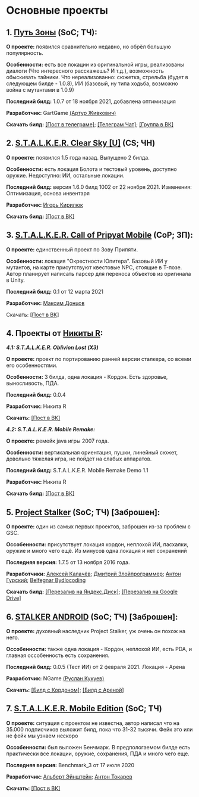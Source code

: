 # Основные проекты

## 1. [Путь Зоны](https://t.me/GartGame) (SoC; ТЧ):
**О проекте:** появился сравнительно недавно, но обрёл большую популярность. 

**Особенности:** есть все локации из оригинальной игры, реализованы диалоги (Что интересного расскажешь? И т.д.), возможность обыскивать тайники. Что нереализованно: сюжетка, стрельба (будет в следующем билде - 1.0.8), ИИ (базовый, ну типа ходьба, возможно война с мутантами в 1.0.9) 


**Последний билд:** 1.0.7 от 18 ноября 2021, добавлена оптимизация

**Разработчик:** GartGame [(Артур Живкович)](https://vk.com/arturjiv)

**Скачать билд:** [[Пост в телеграме]](https://t.me/GartGame/104); [[Телеграм Чат]](https://t.me/GartGameChat); [[Группа в ВК]](https://vk.com/gartgame)

## 2. [S.T.A.L.K.E.R. Clear Sky [U]](https://vk.com/stalkerumobile) (CS; ЧН)
**О проекте:** появился 1.5 года назад. Выпущено 2 билда.

**Особенности:** есть локация Болота и тестовый уровень, доступно оружие. Недоступно: ИИ, остальные локации.


**Последний билд:** версия 1.6.0 билд 1002 от 22 ноября 2021. Изменения: Оптимизация, основа инвентаря

**Разработчик:** [Игорь Кирилюк](https://vk.com/duppeh)

**Скачать билд:** [[Пост в ВК]](https://vk.com/wall-182231606_2346)

## 3. [S.T.A.L.K.E.R. Call of Pripyat Mobile](https://vk.com/stalker.cop.mobile) (CoP; ЗП):
**О проекте:** единственный проект по Зову Припяти. 

**Особенности:** локация "Окрестности Юпитера". Базовый ИИ у мутантов, на карте присутствуют квестовые NPC, стоящие в Т-позе. Автор планирует написать парсер для переноса объектов из оригинала в Unity.

**Последний билд:** 0.1 от 12 марта 2021

**Разработчик:** [Максим Донцов](https://vk.com/md0508)

Скачать: [[Пост в ВК]](https://vk.com/wall-181941504_9014)

## 4. Проекты от [Никиты R](https://vk.com/nikita_r_public):

***4.1: S.T.A.L.K.E.R. Oblivion Lost (ХЗ)***

**О проекте:** проект по портированию ранней версии сталкера, со всеми его особенностями.

**Особенности:** 3 билда, одна локация - Кордон. Есть здоровье, выносливость, ПДА.

**Последний билд:** 0.0.4

**Разработчик:** Никита R

**Скачать:** [[Пост в ВК]](https://vk.com/wall-200764374_192)



***4.2: S.T.A.L.K.E.R. Mobile Remake:***

**О проекте:** ремейк java игры 2007 года. 

**Особенности:** вертикальная ориентация, пушки, линейный сюжет, довольно тяжелая игра, не пойдет на слабых аппаратов.

**Последний билд:** S.T.A.L.K.E.R. Mobile Remake Demo 1.1

**Разработчик:** Никита R

**Скачать билд:** [[Пост в ВК]](https://vk.com/wall-200764374_645)

## 5. [Project Stalker](https://vk.com/projectstalker) (SoC; ТЧ) [Заброшен]:
**О проекте:** один из самых первых проектов, заброшен из-за проблем с GSC. 

**Оссобенности:** присутствует локация кордон, неплохой ИИ, пасхалки, оружие и много чего ещё. Из минусов одна локация и нет сохранений

**Последняя версия:** 1.7.5 от 13 ноября 2016 года.

**Разработчики:** [Алексей Калачёв](https://vk.com/id4886208); [Дмитрий Злойпрограммер](https://vk.com/id160185949); [Антон Гурский](https://vk.com/id2765000); [Belfegnar Bydlocoding](https://vk.com/belfegnar)

**Скачать билд:** [[Перезалив на Яндекс.Диск]](https://disk.yandex.ru/d/zWoU2RTyrdOKxA); [[Перезалив на Google Drive]](https://drive.google.com/file/d/1QcjrWeJ6opUSSph8_MgjYd1GElIRezJX/view?usp=drivesdk)

## 6. [STALKER ANDROID](https://vk.com/stalker.android) (SoC; ТЧ) [Заброшен]:
**О проекте:** духовный наследник Project Stalker, уж очень он похож на него.

**Оссобенности:** также одна локация - Кордон, неплохой ИИ, есть PDA, и главная оссобенность есть сохранения. 

**Последний билд:** 0.0.5 (Тест ИИ) от 2 февраля 2021. Локация - Арена

**Разработчик:** NGame [(Руслан Кукуев)](https://vk.com/id344346055)

**Скачать:** [[Билд с Кордоном]](https://vk.com/wall-174809909_12652); [[Билд с Ареной]](https://vk.com/wall-174809909_14326)

## 7. [S.T.A.L.K.E.R. Mobile Edition](https://vk.com/mobile.stalker) (SoC; ТЧ)
**О проекте:** ситуация с проектом не известна, автор написал что на 35.000 подписчиков выложит билд, пока что 31-32 тысячи. Фейк это или не фейк мы узнаем нескоро

**Оссобенности:** был выложен Бенчмарк. В предпологаемом билде есть практически все локации, оружие, сохранения, ПДА и много чего еще.

**Последняя версия:** Benchmark_3 от 17 июля 2020

**Разработчик:** [Альберт Эйнштейн](https://vk.com/id554676622); [Антон Токарев](https://vk.com/psnhacker)

**Скачать:** [[Пост в ВК]](https://vk.com/wall-184902497_39772)
